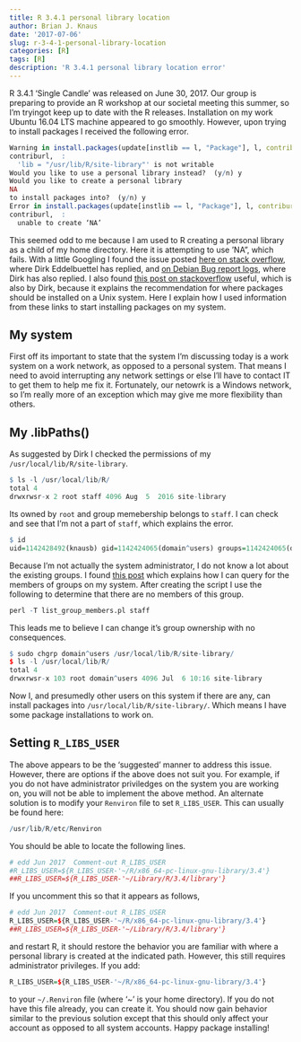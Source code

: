 ```yaml
---
title: R 3.4.1 personal library location
author: Brian J. Knaus
date: '2017-07-06'
slug: r-3-4-1-personal-library-location
categories: [R]
tags: [R]
description: 'R 3.4.1 personal library location error'
---
```



R 3.4.1 'Single Candle' was released on June 30, 2017.
Our group is preparing to provide an R workshop at our societal meeting this summer, so I'm tryingot keep up to date with the R releases.
Installation on my work Ubuntu 16.04 LTS machine appeared to go smoothly.
However, upon trying to install packages I received the following error.


```r
Warning in install.packages(update[instlib == l, "Package"], l, contriburl =
contriburl,  :
  'lib = "/usr/lib/R/site-library"' is not writable
Would you like to use a personal library instead?  (y/n) y
Would you like to create a personal library
NA
to install packages into?  (y/n) y
Error in install.packages(update[instlib == l, "Package"], l, contriburl =
contriburl,  :
  unable to create ‘NA’
```


This seemed odd to me because I am used to R creating a personal library as a child of my home directory.
Here it is attempting to use 'NA", which fails.
With a little Googling I found the issue posted [here on stack overflow](https://stackoverflow.com/q/44861967), where Dirk Eddelbuettel has replied, and [on Debian Bug report logs](https://bugs.debian.org/cgi-bin/bugreport.cgi?bug=866768), where Dirk has also replied.
I also found [this post on stackoverflow](https://stackoverflow.com/a/29970899) useful, which is also by Dirk, because it explains the recommendation for where packages should be installed on a Unix system.
Here I explain how I used information from these links to start installing packages on my system.


## My system


First off its important to state that the system I'm discussing today is a work system on a work network, as opposed to a personal system.
That means I need to avoid interrupting any network settings or else I'll have to contact IT to get them to help me fix it.
Fortunately, our netowrk is a Windows network, so I'm really more of an exception which may give me more flexibility than others.


## My .libPaths()


As suggested by Dirk I checked the permissions of my `/usr/local/lib/R/site-library`.


```r
$ ls -l /usr/local/lib/R/
total 4
drwxrwsr-x 2 root staff 4096 Aug  5  2016 site-library
```


Its owned by `root` and group memebership belongs to `staff`.
I can check and see that I'm not a part of `staff`, which explains the error.


```r
$ id
uid=1142428492(knausb) gid=1142424065(domain^users) groups=1142424065(domain^users),126(vboxusers),1142425304(grunwald-lab),1142428469(linux-users),1142429799(certsvc_dcom_access),1142429897(linux^admins)
```


Because I'm not actually the system administrator, I do not know a lot about the existing groups.
I found [this post](https://stackoverflow.com/a/2835475) which explains how I can query for the members of groups on my system.
After creating the script I use the following to determine that there are no members of this group.


```r
perl -T list_group_members.pl staff
```


This leads me to believe I can change it's group ownership with no consequences.


```r
$ sudo chgrp domain^users /usr/local/lib/R/site-library/
$ ls -l /usr/local/lib/R/
total 4
drwxrwsr-x 103 root domain^users 4096 Jul  6 10:16 site-library
```


Now I, and presumedly other users on this system if there are any, can install packages into `/usr/local/lib/R/site-library/`.
Which means I have some package installations to work on.


## Setting `R_LIBS_USER`


The above appears to be the 'suggested' manner to address this issue.
However, there are options if the above does not suit you.
For example, if you do not have administrator priviledges on the system you are working on, you will not be able to implement the above method.
An alternate solution is to modify your `Renviron` file to set `R_LIBS_USER`.
This can usually be found here:


```r
/usr/lib/R/etc/Renviron
```


You should be able to locate the following lines.


```r
# edd Jun 2017  Comment-out R_LIBS_USER
#R_LIBS_USER=${R_LIBS_USER-'~/R/x86_64-pc-linux-gnu-library/3.4'}
##R_LIBS_USER=${R_LIBS_USER-'~/Library/R/3.4/library'}
```


If you uncomment this so that it appears as follows,


```r
# edd Jun 2017  Comment-out R_LIBS_USER
R_LIBS_USER=${R_LIBS_USER-'~/R/x86_64-pc-linux-gnu-library/3.4'}
##R_LIBS_USER=${R_LIBS_USER-'~/Library/R/3.4/library'}
```


and restart R, it should restore the behavior you are familiar with where a personal library is created at the indicated path.
However, this still requires administrator privileges.
If you add:


```r
R_LIBS_USER=${R_LIBS_USER-'~/R/x86_64-pc-linux-gnu-library/3.4'}
```


to your `~/.Renviron` file (where '~' is your home directory).
If you do not have this file already, you can create it.
You should now gain behavior similar to the previous solution except that this should only affect your account as opposed to all system accounts.
Happy package installing!


